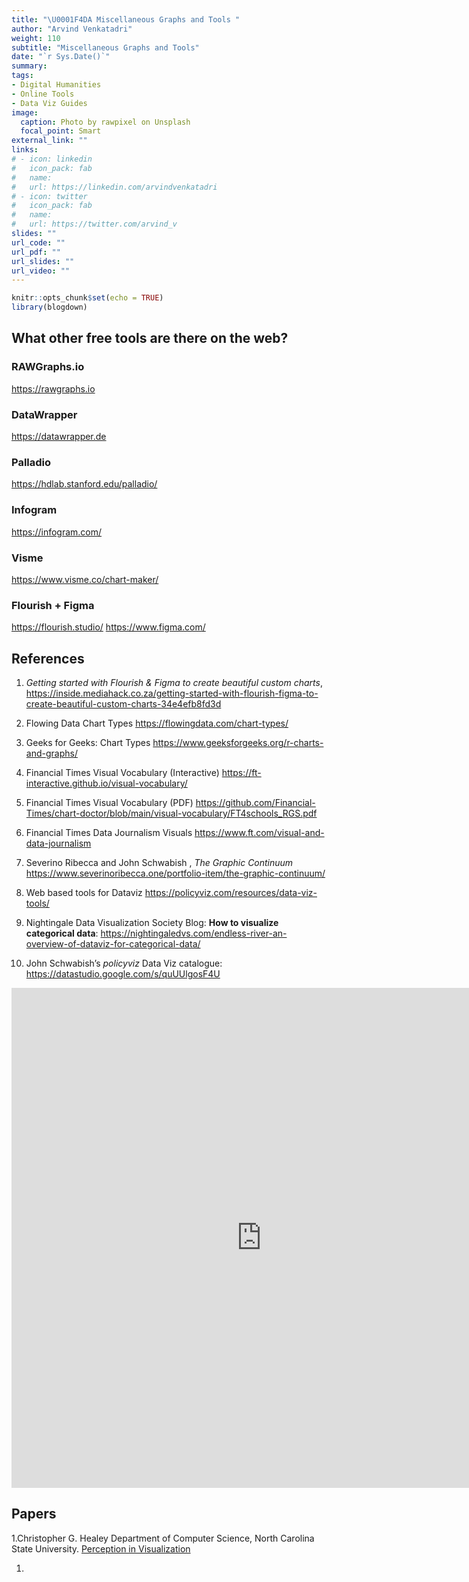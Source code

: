 ```yaml
---
title: "\U0001F4DA Miscellaneous Graphs and Tools "
author: "Arvind Venkatadri"
weight: 110
subtitle: "Miscellaneous Graphs and Tools"
date: "`r Sys.Date()`"
summary: 
tags:
- Digital Humanities
- Online Tools
- Data Viz Guides
image:
  caption: Photo by rawpixel on Unsplash
  focal_point: Smart
external_link: ""
links:
# - icon: linkedin
#   icon_pack: fab
#   name: 
#   url: https://linkedin.com/arvindvenkatadri
# - icon: twitter
#   icon_pack: fab
#   name: 
#   url: https://twitter.com/arvind_v
slides: ""
url_code: ""
url_pdf: ""
url_slides: ""
url_video: ""
---
```


```r
knitr::opts_chunk$set(echo = TRUE)
library(blogdown)

```

## What other free tools are there on the web?


### RAWGraphs.io
<https://rawgraphs.io>


### DataWrapper
<https://datawrapper.de>


### Palladio

<https://hdlab.stanford.edu/palladio/>


### Infogram
<https://infogram.com/>


### Visme
<https://www.visme.co/chart-maker/>


### Flourish + Figma 
<https://flourish.studio/>
<https://www.figma.com/>




## References

1. *Getting started with Flourish & Figma to create beautiful custom charts*, 
<https://inside.mediahack.co.za/getting-started-with-flourish-figma-to-create-beautiful-custom-charts-34e4efb8fd3d> 

1. Flowing Data Chart Types <https://flowingdata.com/chart-types/>  

1. Geeks for Geeks: Chart Types
<https://www.geeksforgeeks.org/r-charts-and-graphs/>  

1. Financial Times Visual Vocabulary (Interactive)
<https://ft-interactive.github.io/visual-vocabulary/>  

1. Financial Times Visual Vocabulary (PDF)
<https://github.com/Financial-Times/chart-doctor/blob/main/visual-vocabulary/FT4schools_RGS.pdf>  

1. Financial Times Data Journalism Visuals
<https://www.ft.com/visual-and-data-journalism>

1. Severino Ribecca and John Schwabish , *The Graphic Continuum*
<https://www.severinoribecca.one/portfolio-item/the-graphic-continuum/>

1. Web based tools for Dataviz
<https://policyviz.com/resources/data-viz-tools/>  

1. Nightingale Data Visualization Society Blog: **How to visualize categorical data**:
<https://nightingaledvs.com/endless-river-an-overview-of-dataviz-for-categorical-data/>  

1. John Schwabish's *policyviz* Data Viz catalogue:
<https://datastudio.google.com/s/quUUlgosF4U> 

<iframe width="800" height="800" src="https://datastudio.google.com/embed/reporting/eb2fea55-8eeb-440f-9c56-e8278266a368/page/vZWQB" frameborder="0" style="border:0" allowfullscreen></iframe>  



## Papers

1.Christopher G. Healey
Department of Computer Science, North Carolina State University. [Perception in Visualization](https://www.csc2.ncsu.edu/faculty/healey/PP/index.html)  

1. 


